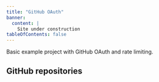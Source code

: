```yaml
---
title: "GitHub OAuth"
banner:
  content: |
    Site under construction
tableOfContents: false
---
```



Basic example project with GitHub OAuth and rate limiting.

## GitHub repositories

<CardGrid>
  <LinkCard
    title="Astro"
    href="https://github.com/lucia-auth/example-astro-github-oauth"
  />
  <LinkCard
    title="Next.js"
    href="https://github.com/lucia-auth/example-nextjs-github-oauth"
  />
  <LinkCard
    title="SvelteKit"
    href="https://github.com/lucia-auth/example-sveltekit-github-oauth"
  />
</CardGrid>